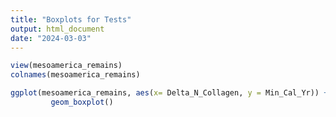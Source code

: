 ---
title: "Boxplots for Tests"
output: html_document
date: "2024-03-03"
---

```{r setup, include=FALSE, warning=FALSE, message = FALSE}

view(mesoamerica_remains)
colnames(mesoamerica_remains)

```

```{r}
ggplot(mesoamerica_remains, aes(x= Delta_N_Collagen, y = Min_Cal_Yr)) +
         geom_boxplot()


```

